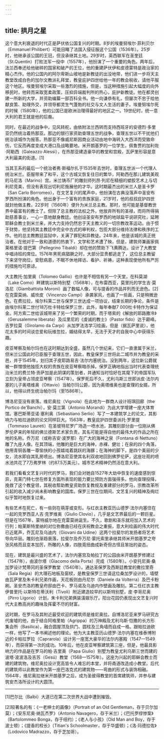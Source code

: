 ```yaml
---
---
---
```

title: 拱月之星
---




这个意大利衰退的时代正是萨伏依公国复兴的时期。8岁的埃曼努埃尔·菲利贝尔（Emmanuel Philibert）可能目睹了法国入侵征服这个公国（1536年）。25岁时，他继承该公国的王冠，但没承继其土地。29岁时，英西联军在圣奎廷（St.Quentin）打败法军一役中（1557年），他扮演了一个重要的角色。两年后，法兰西奉还给他破碎的国家和破产的王位，他的重建萨伏伊和皮德蒙特是政治家的精心杰作。他的公国内的阿尔卑斯山坡地是新教徒的出没地带，他们进一步将天主教堂改成白色的加尔文教派礼拜堂，教皇庇护四世给他一年的教会税收，请他平服这个地区。埃曼努埃尔采取一些激烈的措施，但是，当这种措施引起大幅度的向外移民时，他转而采取宽柔政策，压抑异端裁判所的热心，庇护新教徒。他在都灵创建一所新的大学，并资助编纂一部百科全书。他一向谦恭有礼，但屡次不忠于给他献良策、助理外交，并领导都灵生气蓬勃的社交与文人生活的妻子。埃曼努埃尔死的时候（1580年），他的公国已是欧洲治理得最好的地区之一。19世纪时，统一意大利的君王就是他的后裔。

同时，在最近的战争中，见风转舵，由依附法兰西转而支持西班牙的安德烈·多里亚仍然统治着热那亚。那边的银行家资助查理五世的战争，查理五世以不干扰他们统治该城作为报答。热那亚不像威尼斯因商业活动由地中海转入大西洋而受致命伤，它反而再度变成大港口及战略要地。米开朗基罗的一位学生，佩鲁贾的加利佐·阿勒西（Galeazzo Alessi），在热那亚建造豪华的教堂和宫殿，瓦萨里形容是意大利最美的街道。[1]

当其王系的最后一个统治者弗·斯福尔扎于1535年去世时，查理五世派一个代理人统治米兰。臣服带来了和平，这个古城又恢复往日的繁华，阿勒西在那儿建筑美观的马尼洛（Marino）宫。米兰铸币厂的雕刻师列昂·列尼在精细的塑胶艺术上与切利尼竞美，但没有表现出切利尼施展他的才华。这时期最杰出的米兰人是圣卡罗（San Carlo Borromeo），在文艺复兴的尾声中，他扮演在古典没落声中圣安布罗西所扮演的角色。他出身于一个富有的贵族家庭，21岁时，他的叔叔庇护四世就封他做主教，22岁时（1560年）便升为米兰总主教。那时，他可能是基督教世界中最富有的教士了。但除了总主教的法权之外，他放弃所有的圣禄，而将所得捐助慈善事业，一心一意地献身教廷。他创设圣安布罗西的地球扁平说研究社，延聘耶稣会教士到米兰来，并大力支持仍然忠于天主教义的一切宗教改革运动。由于惯于财势，他坚持其主教廷中完全中古式的审判权，包揽大部分维持法律和秩序的工作。他的总主教教廷监狱中，关满了罪犯和异教徒。24年来，他是该城的真正统治者。在他对于一致和道德的热衷下，文学和艺术遭了殃，但是，建筑师兼画家佩莱格里诺·提巴第（Pellegrino Tibaldi）却在他的赞助下飞黄腾达，设计了大教堂中唱诗班的席位。1576年黑死病猖獗之时，大部分显贵都逃走了，这位总主教留下来坚守岗位，安慰病患，不眠不休地拜访、看护、祈祷，这种表现使他所有严厉的措施均可原谅。

大主教托·加里奥（Tolomeo Gallio）也许是不相信有另一个天堂，在科莫湖（Lake Como）畔建筑以斯特别墅（1568年），在布雷西亚，莫里托的学生吉·莫洛尼（Giambattista Moroni）画了数幅人像，可与提香的作品并列而无逊色。[2]在克雷莫纳、威坎皮（Vincenzo Campi）承袭家风，也画了一些画，只是稍微逊色。在费拉拉，埃尔科莱二世与保罗三世达成一项协议，结束长期的争论，条件是由埃尔科莱二世付18万杜卡特给保罗三世，此外，每年奉献7 000杜卡特作为保证金。阿方索二世给该城带来了另一个繁荣的时期，而于塔索的《解放的耶路撒冷》（Gerusalemme liberata）及瓜里尼的《虔诚的教士》（Pastor fido）达于巅峰。吉罗拉莫（Girolamo da Carpi）从加罗法洛学习绘画，但是（据瓦萨里说），他花太多的时间谈恋爱和玩维忽拉，婚结得太早，无法于天才的自我中心中获得乐趣。

皮亚琴察及帕尔玛也在这时期达到全盛，虽然几个世纪来，它们一直隶属于米兰，但米兰公国此时已臣服于查理五世，因此，教皇保罗三世将此二城市并为教皇的采邑，并于1545年，划归其子皮耶路易吉·法尔内塞统治。没到两年，这位新公爵就被一群憎恨他独揽大权的贵族在皮亚琴察暗杀掉。保罗正确地指出当时代表查理统治米兰的费兰特·贡萨加是此阴谋的策划者，并通知当时恰好在其麾下的帝国军队立刻为皇帝占领皮亚琴察（1547年）。保罗死后不久，尤利乌斯三世即派皮·法尔内塞的儿子奥塔维奥（Ottavio）当帕尔玛公爵，因为奥塔维奥也是查理的女婿，所以，他得以终生统治帕尔玛（至1586年）。

博洛尼亚没有衰落。维尼奥拉（Vignola）在此地为一群商人设计班琪回廊（the Portico de'Banchi），安·莫兰第（Antonio Morandi）为此大学增建一座大体育馆。塞巴斯蒂亚诺·塞利奥（Sebastiano Serlio）写了一本建筑学上的论文，其影响力与帕拉迪欧的论文同样巨大。1563年，教皇庇护四世委派托·罗里提（Tommaso Laureti）在圣彼特尼罗广场造一喷水池，其雕刻部分由一位刚从佛罗伦萨来的年轻的佛兰德斯艺术家负责，其名可能是得自他的最伟大的作品之所在地的名称。乔万尼（或称吉安·波罗那）在广大的海神之泉（Fontana di Nettuno）雕了九座人像。在其顶端，他雕的是巨大的海神，赤裸、健壮；在泉的四个角落，他用青铜各雕一尊愉快的小孩嬉戏着跳跃的海豚；在海神的脚下，是四个美丽的少女，流水即自其乳房喷出。博洛尼亚使其名利双收地回到佛罗伦萨，这座壮观的喷水池共花了7万弗罗林（约87.5万美元）。城市艺术精神仍然活在意大利。

若我们看看文艺复兴时代的罗马，我们会对她自1527年大劫中恢复的速度感到惊异，克莱门特七世在修复方面所表现的能力要比预防方面强得多。他向查理投降，挽救了这个教皇领，其税收帮助教皇资助恢复教规及重建部分的罗马，宗教改革所引起的收入减少尚未影响教皇的国库。保罗三世在位期间，文艺复兴的精神及绚烂似乎暂时地恢复过来。

有些艺术在死亡，有一些则在萌芽或变形。与红衣主教亚历山德罗·法尔内塞住在一起的克罗西亚人吉·克罗维奥（Giulio Clovio），几乎是文艺界最后的一颗巨星。但是在1567年，蒙特威尔地在克雷莫纳诞生。不久，歌剧和圣乐就将加入艺术的行列；帕莱斯特里纳的对位弥撒曲已经在庆祝教会之重振，意大利绘画的伟大时代已近尾声，乔瓦尼及乌迪内（Giovani da Udine）这两个拉斐尔的发扬者将艺术导向华丽。雕刻也渐趋衰落，拉斐尔及乔万尼·蒙托索里承继其师米开朗基罗之夸张风格而且变本加厉，所雕的人像，四肢竟扭曲成新奇但古怪且笨拙的姿态。

现在，建筑是最兴盛的艺术了，法尔内塞宫及帕拉丁的公园由米开朗基罗修建过（1547年），由波尔塔（Giacomo della Porta）完成（1580年）。小安托尼奥·桑加罗设计梵蒂冈的圣保罗教堂（1540年）。通达圣保罗及西斯廷教堂的撒拉里奇（Sala Regia）的大理石地板及窗棂，是教皇保罗三世请这位桑加罗设计的，墙壁由瓦萨里及朱卡利兄弟作画，天花板则由丹尼尔（Daniele da Volterra）及巴卡粉刷。圣安杰洛的教皇府邸由巴卡、罗马诺及乌迪内作壁画及雕刻。第二任红衣主教伊普里托·以斯特在蒂沃利（Tivoli）附近建造较早的以斯特别墅，皮·李哥尼奥（Pirro Ligorio）计划，朱卡利兄弟俩装潢娱乐厅。阳台花园仍表现出文艺复兴时代大主教高尚的趣味及挥霍不尽的财富。

这时期，在罗马及其附近最受欢迎的建筑师是维尼奥拉。自博洛尼亚来罗马研究古代废墟的他，由于结合阿格里帕（Agrippa）的万神殿及尤利乌斯·恺撒的长方形集会所（Basilica），融合圆屋顶及拱门、圆柱及三角墙而自成一格。跟帕拉迪欧一样，他写了一本书阐述他的理论。他为大主教亚历山德罗·法尔内塞在维泰博附近的卡帕拉罗拉（Caprarola）设计另一座宽大豪华的法尔内塞殿（1547—1549年），而获得第一次的成功。10年后，他在皮亚琴察建筑第三座，但是，他最具影响力的作品是在罗马的帕·吉里奥（Papa Giulio）别墅为教皇尤利乌斯三世而建的波塔·波波洛及吉苏（Gesú）教堂（1568—1575年）。这座为兴起的耶稣会教士而建的建筑物，维尼奥拉设计宽高皆令人难忘的本堂，并将甬道改造成小教堂。后代的建筑师以此教堂作为第一座巴洛克式的建筑物——弯曲的形式与装饰相融。1564年，维尼奥拉继米开朗基罗之后，成为圣彼得教堂的首席建筑师，并参与建筑安杰洛所设计的大圆顶。



* * *



[1]巴尔比（Balbi）大道已在第二次世界大战中遭到摧毁。

[2]较著名的有：《一老绅士的画像》（Portrait of an Old Gentleman，存于贝尔加莫）；《安东尼奥·纳瓦杰罗》（Antonio Navagero，存于米兰）；《巴托罗缪惨案》（Bartolommeo Bonga，存于纽约）；《老人与小孩》（Old Man and Boy，存于波士顿）；《提香的校长》（Titian's Schoolmaster，存于华盛顿）；《洛·玛德拉佐》（Lodovico Madrazzo，存于芝加哥）。
